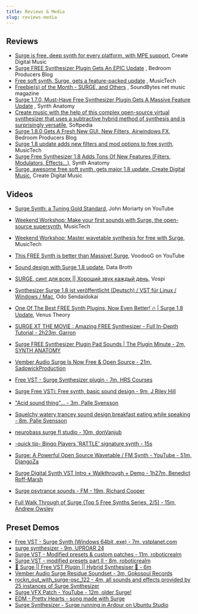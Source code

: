 ```yaml
---
title: Reviews & Media
slug: reviews-media
---
```


## Reviews

-   [Surge is free, deep synth for every platform, with MPE support](https://cdm.link/2019/04/surge-free-deep-synth-mpe/), Create Digital Music
-   [Surge FREE Synthesizer Plugin Gets An EPIC Update](https://bedroomproducersblog.com/2020/07/30/surge-synth-update/)
    , Bedroom Producers Blog
-   [Free soft synth, Surge, gets a feature-packed update](https://www.musictech.net/news/free-soft-synth-surge-gets-a-feature-packed-update/)
    , MusicTech
-   [Freebie(s) of the Month - SURGE, and Others](https://soundbytesmag.net/freebies-of-the-month-surge-and-others/)
    , SoundBytes net music magazine
-   [Surge 1.7.0, Must-Have Free Synthesizer Plugin Gets A Massive Feature Update](https://www.synthanatomy.com/2020/07/surge-1-7-0-must-have-free-synthesizer-plugin-gets-a-massive-feature-update.html)
    , Synth Anatomy
-   [Create music with the help of this complex open-source virtual synthesizer that uses a subtractive hybrid method of synthesis and is surprisingly versatile](https://www.softpedia.com/get/Multimedia/Audio/Audio-Mixers-Synthesizers/Surge-Synthesizer.shtml), Softpedia
-   [Surge 1.8.0 Gets A Fresh New GUI, New Filters, Airwindows FX](https://bedroomproducersblog.com/2021/01/21/surge-1-8-0/), Bedroom Producers Blog
-   [Surge 1.8 update adds new filters and mod options to free synth](https://www.musictech.net/news/gear/surge-1-8-update/), MusicTech
-   [Surge Free Synthesizer 1.8 Adds Tons Of New Features (Filters, Modulators, Effects…)](https://www.synthanatomy.com/2021/01/surge-1-8-free-synth-plugin-adds-tons-of-new-features-filters-effects.html), Synth Anatomy
-   [Surge, awesome free soft synth, gets major 1.8 update, Create Digital Music](https://cdm.link/2021/01/surge-awesome-free-soft-synth-gets-major-1-8-update/), Create Digital Music

## Videos

-   [Surge Synth: a Tuning Gold Standard](https://www.youtube.com/watch?v=mjgZVmhUC30), John Moriarty on YouTube
-   [Weekend Workshop: Make your first sounds with Surge, the open-source supersynth](https://www.musictech.net/tutorials/weekend-workshop-first-sounds-surgesupersynth/), MusicTech
-   [Weekend Workshop: Master wavetable synthesis for free with Surge](https://www.musictech.net/tutorials/weekend-workshop-master-wavetable-synthesis-for-free-with-surge/), MusicTech
-   [This FREE Synth is better than Massive! Surge](https://www.youtube.com/watch?v=b9nZMV9gv1U), VoodooG on YouTube
-   [Sound design with Surge 1.8 update](https://www.youtube.com/watch?v=Go0NCNeqRsw), Data Broth
-   [SURGE, синт для всех \|\| Хороший звук каждый день](https://vk.com/videos-164129570?list=2bf9292e59623ee776&z=video-164129570_456239099%2Fvideos-164129570), Vospi
-   [Synthesizer Surge 1.8 ist veröffentlicht (Deutsch) / VST für Linux / Windows / Mac](https://www.youtube.com/watch?v=baGxeXJTvOY), Odo Sendaidokai
-   [One Of The Best FREE Synth Plugins, Now Even Better! 🔥 \| Surge 1.8 Update](https://www.youtube.com/watch?v=IeEiqytXVNg), Venus Theory

-   [SURGE XT THE MOVIE : Amazing FREE Synthesizer - Full In-Depth Tutorial - 2h23m, Garron](https://www.youtube.com/watch?v=kTvBgb4HGx0)
-   [Surge FREE Synthesizer Plugin Pad Sounds | The Plugin Minute - 2m, SYNTH ANATOMY](https://www.youtube.com/watch?v=tXBUxC1NmOQ)
-   [Vember Audio Surge Is Now Free & Open Source - 21m, SadowickProduction](https://www.youtube.com/watch?v=y1C25wYF4rg)
-   [Free VST - Surge Synthesizer plugin - 7m, HRS Courses](https://www.youtube.com/watch?v=smxCfILG3oI)
-   [Surge Free VSTi: Free synth, basic sound design - 9m, J Riley Hill](https://www.youtube.com/watch?v=32yEQ00ofcw)
-   ["Acid sound thing"... - 3m, Palle Svensson](https://www.youtube.com/watch?v=mYM7bL-D8hk)
-   [Squelchy watery trancey sound design breakfast eating while speaking - 8m, Palle Svensson](https://www.youtube.com/watch?v=6xIh2y5fjBY)
-   [neurobass surge fl studio - 10m, donVanjub](https://www.youtube.com/watch?v=x6R90ghfemQ)
-   [-quick tip- Bingo Players 'RATTLE' signature synth - 15s](https://www.youtube.com/watch?v=_aW3w2sRQIY)
-   [Surge: A Powerful Open Source Wavetable / FM Synth - YouTube - 51m, DjangoZa](https://www.youtube.com/watch?v=ryOhX7xFZ8g)
-   [Surge Digital Synth VST Intro + Walkthrough + Demo - 1h27m, Benedict Roff-Marsh](https://www.youtube.com/watch?v=qZ5Q0BuCT_M)
-   [Surge psytrance sounds - FM - 19m, Richard Cooper](https://www.youtube.com/watch?v=qDdrZ-rbQo8)
-   [Full Walk Through of Surge (Top 5 Free Synths Series, 2/5) - 15m, Andrew Owsley](https://www.youtube.com/watch?v=JMVbpsBylJs)

## Preset Demos

-   [Free VST - Surge Synth (Windows 64bit .exe) - 7m, vstplanet.com](https://www.youtube.com/watch?v=JdRZpDTi5QM)
-   [surge synthesizer - 9m, UPROAR 24](https://www.youtube.com/watch?v=dcI9CZ7sunE)
-   [Surge VST - Modified presets & custom patches - 11m, roboticrealm](https://www.youtube.com/watch?v=hQ0oJ0G-SJM)
-   [Surge VST - modified presets part II - 8m, roboticrealm](https://www.youtube.com/watch?v=h_XdOc57Cc8)
-   [🎼 Surge || Free VST Plugin || Hybrid Synthesiser 🎼 - 6m](https://www.youtube.com/watch?v=uetcIvY0fbg)
-   [Vember Audio Surge Residue Soundset - 3m, Gokosoul Records](https://www.youtube.com/watch?v=iyTLPlLzOGc)
-   [rockn_out_with_surge-osc_122 - 4m, all sounds and effects provided by 25 instances of Surge Synthesizer](https://www.youtube.com/watch?v=hT1FO7cmRUE)
-   [Surge VFX Patch - YouTube - 12m, older Surge!](https://www.youtube.com/watch?v=7mxZOCespLg)
-   [EDM - Pretty Hearts - song made with Surge](https://www.youtube.com/watch?v=eJTnVFjVoZE)
-   [Surge Synthesizer - Surge running in Ardour on Ubuntu Studio](https://www.youtube.com/watch?v=qx7GD23TYzI)
